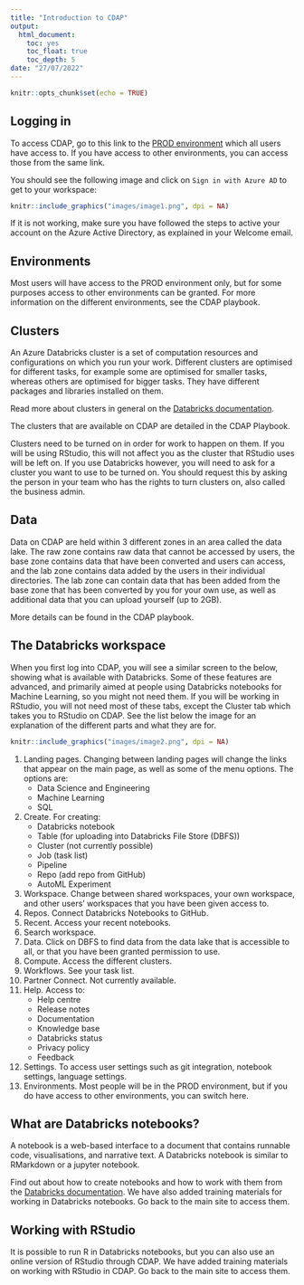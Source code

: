```yaml
---
title: "Introduction to CDAP"
output:
  html_document:
    toc: yes
    toc_float: true
    toc_depth: 5
date: "27/07/2022"
---
```


```r
knitr::opts_chunk$set(echo = TRUE)
```

## Logging in  

To access CDAP, go to this link to the [PROD environment](https://adb-7393756451346106.6.azuredatabricks.net/) which all users have access to. If you have access to other environments, you can access those from the same link. 

You should see the following image and click on `Sign in with Azure AD` to get to your workspace:


```r
knitr::include_graphics("images/image1.png", dpi = NA)
```


If it is not working, make sure you have followed the steps to active your account on the Azure Active Directory, as explained in your Welcome email.  


## Environments  

Most users will have access to the PROD environment only, but for some purposes access to other environments can be granted. For more information on the different environments, see the CDAP playbook.


## Clusters 

An Azure Databricks cluster is a set of computation resources and configurations on which you run your work. Different clusters are optimised for different tasks, for example some are optimised for smaller tasks, whereas others are optimised for bigger tasks. They have different packages and libraries installed on them.  

Read more about clusters in general on the [Databricks documentation](https://docs.microsoft.com/en-gb/azure/databricks/).  

The clusters that are available on CDAP are detailed in the CDAP Playbook.  

Clusters need to be turned on in order for work to happen on them. If you will be using RStudio, this will not affect you as the cluster that RStudio uses will be left on. If you use Databricks however, you will need to ask for a cluster you want to use to be turned on. You should request this by asking the person in your team who has the rights to turn clusters on, also called the business admin.   

## Data

Data on CDAP are held within 3 different zones in an area called the data lake. The raw zone contains raw data that cannot be accessed by users, the base zone contains data that have been converted and users can access, and the lab zone contains data added by the users in their individual directories. The lab zone can contain data that has been added from the base zone that has been converted by you for your own use, as well as additional data that you can upload yourself (up to 2GB).  

More details can be found in the CDAP playbook.  


## The Databricks workspace  

When you first log into CDAP, you will see a similar screen to the below, showing what is available with Databricks. Some of these features are advanced, and primarily aimed at people using Databricks notebooks for Machine Learning, so you might not need them. If you will be working in RStudio, you will not need most of these tabs, except the Cluster tab which takes you to RStudio on CDAP. See the list below the image for an explanation of the different parts and what they are for.  
  

```r
knitr::include_graphics("images/image2.png", dpi = NA)
```

  
  
1. Landing pages. Changing between landing pages will change the links that appear on the main page, as well as some of the menu options. The options are:  
    - Data Science and Engineering  
    - Machine Learning  
    - SQL  
2. Create. For creating:  
    - Databricks notebook  
    - Table (for uploading into Databricks File Store (DBFS))  
    - Cluster (not currently possible)  
    - Job (task list)  
    - Pipeline  
    - Repo (add repo from GitHub)  
    - AutoML Experiment  
3. Workspace. Change between shared workspaces, your own workspace, and other users' workspaces that you have been given access to.  
4. Repos. Connect Databricks Notebooks to GitHub.    
5. Recent. Access your recent notebooks.  
6. Search workspace.  
7. Data. Click on DBFS to find data from the data lake that is accessible to all, or that you have been granted permission to use.  
8. Compute. Access the different clusters.  
9. Workflows. See your task list.  
10. Partner Connect. Not currently available.  
11. Help. Access to:  
    - Help centre  
    - Release notes  
    - Documentation  
    - Knowledge base  
    - Databricks status  
    - Privacy policy  
    - Feedback  
12. Settings. To access user settings such as git integration, notebook settings, language settings.  
13. Environments. Most people will be in the PROD environment, but if you do have access to other environments, you can switch here.  

## What are Databricks notebooks?  

A notebook is a web-based interface to a document that contains runnable code, visualisations, and narrative text. A Databricks notebook is similar to RMarkdown or a jupyter notebook.  

Find out about how to create notebooks and how to work with them from the [Databricks documentation](https://docs.microsoft.com/en-gb/azure/databricks/notebooks/). We have also added training materials for working in Databricks notebooks. Go back to the main site to access them.

## Working with RStudio 

It is possible to run R in Databricks notebooks, but you can also use an online version of RStudio through CDAP. We have added training materials on working with RStudio in CDAP. Go back to the main site to access them.